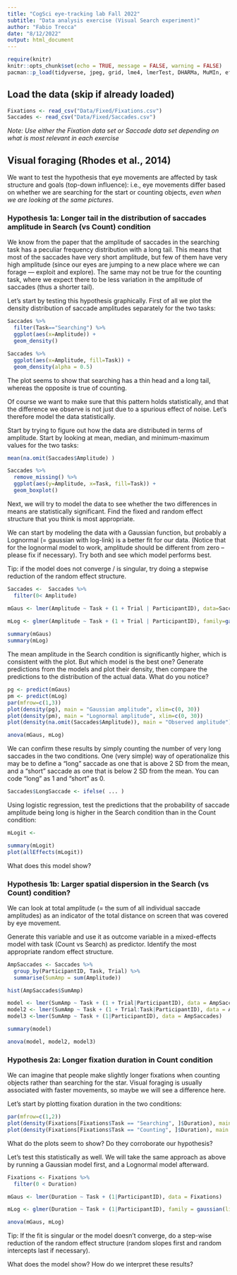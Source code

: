 ```yaml
---
title: "CogSci eye-tracking lab Fall 2022"
subtitle: "Data analysis exercise (Visual Search experiment)"
author: "Fabio Trecca"
date: "8/12/2022"
output: html_document
---
```


```r
require(knitr)
knitr::opts_chunk$set(echo = TRUE, message = FALSE, warning = FALSE)
pacman::p_load(tidyverse, jpeg, grid, lme4, lmerTest, DHARMa, MuMIn, effects)
```

## Load the data (skip if already loaded)

```r
Fixations <- read_csv("Data/Fixed/Fixations.csv")
Saccades <- read_csv("Data/Fixed/Saccades.csv")
```


*Note: Use either the Fixation data set or Saccade data set depending on what is most relevant in each exercise*

## Visual foraging (Rhodes et al., 2014)

We want to test the hypothesis that eye movements are affected by task structure and goals (top-down influence): i.e., eye movements differ based on whether we are searching for the start or counting objects, *even when we are looking at the same pictures*.

### Hypothesis 1a: Longer tail in the distribution of saccades amplitude in Search (vs Count) condition

We know from the paper that the amplitude of saccades in the searching task has a peculiar frequency distribution with a long tail. This means that most of the saccades have very short amplitude, but few of them have very high amplitude (since our eyes are jumping to a new place where we can forage — exploit and explore). The same may not be true for the counting task, where we expect there to be less variation in the amplitude of saccades (thus a shorter tail). 

Let's start by testing this hypothesis graphically. First of all we plot the density distribution of saccade amplitudes separately for the two tasks:

```r
Saccades %>% 
  filter(Task=="Searching") %>% 
  ggplot(aes(x=Amplitude)) +
  geom_density()

Saccades %>% 
  ggplot(aes(x=Amplitude, fill=Task)) +
  geom_density(alpha = 0.5)


```

The plot seems to show that searching has a thin head and a long tail, whereas the opposite is true of counting.

Of course we want to make sure that this pattern holds statistically, and that the difference we observe is not just due to a spurious effect of noise. Let's therefore model the data statistically.

Start by trying to figure out how the data are distributed in terms of amplitude. Start by looking at mean, median, and minimum-maximum values for the two tasks:

```r
mean(na.omit(Saccades$Amplitude) )

Saccades %>% 
  remove_missing() %>% 
  ggplot(aes(y=Amplitude, x=Task, fill=Task)) +
  geom_boxplot()
```

Next, we will try to model the data to see whether the two differences in means are statistically significant. Find the fixed and random effect structure that you think is most appropriate. 

We can start by modeling the data with a Gaussian function, but probably a Lognormal (= gaussian with log-link) is a better fit for our data. (Notice that for the lognormal model to work, amplitude should be different from zero -- please fix if necessary). Try both and see which model performs best.

Tip: if the model does not converge / is singular, try doing a stepwise reduction of the random effect structure.

```r
Saccades <-  Saccades %>% 
  filter(0< Amplitude)

mGaus <- lmer(Amplitude ~ Task + (1 + Trial | ParticipantID), data=Saccades)

mLog <- glmer(Amplitude ~ Task + (1 + Trial | ParticipantID), family=gaussian( link="log"), data=Saccades)
  
summary(mGaus)
summary(mLog)
```

The mean amplitude in the Search condition is significantly higher, which is consistent with the plot. But which model is the best one? Generate predictions from the models and plot their density, then compare the predictions to the distribution of the actual data. What do you notice?

```r
pg <- predict(mGaus)
pm <- predict(mLog)
par(mfrow=c(1,3))
plot(density(pg), main = "Gaussian amplitude", xlim=c(0, 30))
plot(density(pm), main = "Lognormal amplitude", xlim=c(0, 30))
plot(density(na.omit(Saccades$Amplitude)), main = "Observed amplitude")
```
```r
anova(mGaus, mLog)

```


We can confirm these results by simply counting the number of very long saccades in the two conditions. One (very simple) way of operationalize this may be to define a "long" saccade as one that is above 2 SD from the mean, and a "short" saccade as one that is below 2 SD from the mean. You can code "long" as 1 and "short" as 0.

```r
Saccades$LongSaccade <- ifelse( ... )
```

Using logistic regression, test the predictions that the probability of saccade amplitude being long is higher in the Search condition than in the Count condition:

```r
mLogit <-

summary(mLogit)
plot(allEffects(mLogit))
```

What does this model show?

### Hypothesis 1b: Larger spatial dispersion in the Search (vs Count) condition?

We can look at total amplitude (= the sum of all individual saccade amplitudes) as an indicator of the total distance on screen that was covered by eye movement.

Generate this variable and use it as outcome variable in a mixed-effects model with task (Count vs Search) as predictor. Identify the most appropriate random effect structure.

```r
AmpSaccades <- Saccades %>% 
  group_by(ParticipantID, Task, Trial) %>% 
  summarise(SumAmp = sum(Amplitude))

hist(AmpSaccades$SumAmp)

model <- lmer(SumAmp ~ Task + (1 + Trial|ParticipantID), data = AmpSaccades)
model2 <- lmer(SumAmp ~ Task + (1 + Trial:Task|ParticipantID), data = AmpSaccades)
model3 <-lmer(SumAmp ~ Task + (1|ParticipantID), data = AmpSaccades)

summary(model)

anova(model, model2, model3)

```

### Hypothesis 2a: Longer fixation duration in Count condition

We can imagine that people make slightly longer fixations when counting objects rather than searching for the star. Visual foraging is usually associated with faster movements, so maybe we will see a difference here.

Let's start by plotting fixation duration in the two conditions:

```r
par(mfrow=c(1,2))
plot(density(Fixations[Fixations$Task == "Searching", ]$Duration), main = "Searching", xlim = c(0, 1000))
plot(density(Fixations[Fixations$Task == "Counting", ]$Duration), main = "Counting", xlim = c(0, 1000))
```

What do the plots seem to show? Do they corroborate our hypothesis?

Let's test this statistically as well. We will take the same approach as above by running a Gaussian model first, and a Lognormal model afterward.

```r
Fixations <- Fixations %>% 
  filter(0 < Duration)

mGaus <- lmer(Duration ~ Task + (1|ParticipantID), data = Fixations)

mLog <- glmer(Duration ~ Task + (1|ParticipantID), family = gaussian(link="log"), data = Fixations)

anova(mGaus, mLog)
```

Tip: If the fit is singular or the model doesn't converge, do a step-wise reduction of the random effect structure (random slopes first and random intercepts last if necessary).

What does the model show? How do we interpret these results?
